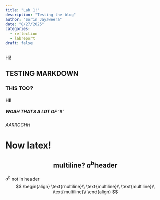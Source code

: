 ```yaml
---
title: "Lab 1!"
description: "Testing the blog"
author: "Sorin Jayaweera"
date: "8/27/2025"
categories:
  - reflection
  - labreport
draft: false
---
```



Hi!

## TESTING MARKDOWN
### THIS TOO?
#### HI!
##### WOAH THATS A LOT OF '#'
###### AARRGGHH
# Now latex!
## $$\text{multiline? } a^{b} \text{header} $$
$a^{b}$ not in header
$$
\begin{align}
\text{multiline}\\
\text{multiline}\\
\text{multiline}\\
\text{multiline}\\  
\end{align}
$$

